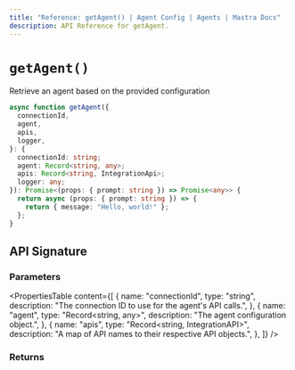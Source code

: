 ```yaml
---
title: "Reference: getAgent() | Agent Config | Agents | Mastra Docs"
description: API Reference for getAgent.
---
```


# `getAgent()`

Retrieve an agent based on the provided configuration

```ts showLineNumbers copy
async function getAgent({
  connectionId,
  agent,
  apis,
  logger,
}: {
  connectionId: string;
  agent: Record<string, any>;
  apis: Record<string, IntegrationApi>;
  logger: any;
}): Promise<(props: { prompt: string }) => Promise<any>> {
  return async (props: { prompt: string }) => {
    return { message: "Hello, world!" };
  };
}
```

## API Signature

### Parameters

<PropertiesTable
  content={[
    {
      name: "connectionId",
      type: "string",
      description: "The connection ID to use for the agent's API calls.",
    },
    {
      name: "agent",
      type: "Record<string, any>",
      description: "The agent configuration object.",
    },
    {
      name: "apis",
      type: "Record<string, IntegrationAPI>",
      description: "A map of API names to their respective API objects.",
    },
  ]}
/>

### Returns

<PropertiesTable content={[]} />
